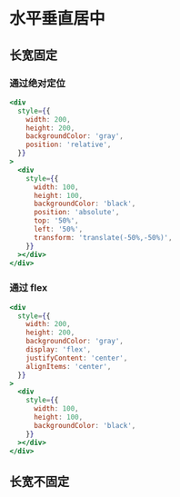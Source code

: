 # 水平垂直居中

## 长宽固定

### 通过绝对定位

```jsx
<div
  style={{
    width: 200,
    height: 200,
    backgroundColor: 'gray',
    position: 'relative',
  }}
>
  <div
    style={{
      width: 100,
      height: 100,
      backgroundColor: 'black',
      position: 'absolute',
      top: '50%',
      left: '50%',
      transform: 'translate(-50%,-50%)',
    }}
  ></div>
</div>
```

<div
  style={{
    width: 200,
    height: 200,
    backgroundColor: 'gray',
    position: 'relative',
  }}
>
  <div
    style={{
      width: 100,
      height: 100,
      backgroundColor: 'black',
      position: 'absolute',
      top: '50%',
      left: '50%',
      transform: 'translate(-50%,-50%)',
    }}
  ></div>
</div>

### 通过 flex

```jsx
<div
  style={{
    width: 200,
    height: 200,
    backgroundColor: 'gray',
    display: 'flex',
    justifyContent: 'center',
    alignItems: 'center',
  }}
>
  <div
    style={{
      width: 100,
      height: 100,
      backgroundColor: 'black',
    }}
  ></div>
</div>
```

<div
  style={{
    width: 200,
    height: 200,
    backgroundColor: 'gray',
    display: 'flex',
    justifyContent: 'center',
    alignItems: 'center',
  }}
>
  <div
    style={{
      width: 100,
      height: 100,
      backgroundColor: 'black',
    }}
  ></div>
</div>

## 长宽不固定
